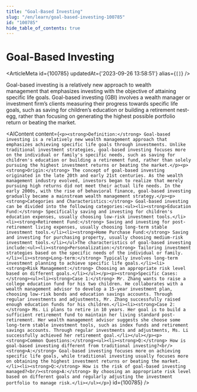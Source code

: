 ```yaml
---
title: "Goal-Based Investing"
slug: "/en/learn/goal-based-investing-100785"
id: "100785"
hide_table_of_contents: true
---
```



# Goal-Based Investing

<ArticleMeta id={100785} updatedAt={'2023-09-26 13:58:51'} alias={`[]`} />
<div className='border-solid border-b border-t-0 my-4 border-[var(--ifm-color-gray-300)]' />

Goal-based investing is a relatively new approach to wealth management that emphasizes investing with the objective of attaining specific life goals. Goal-based investing (GBI) involves a wealth manager or investment firm’s clients measuring their progress towards specific life goals, such as saving for children’s education or building a retirement nest-egg, rather than focusing on generating the highest possible portfolio return or beating the market.

<AIContent content={`<p><strong>Definition:</strong> Goal-based investing is a relatively new wealth management approach that emphasizes achieving specific life goals through investments. Unlike traditional investment strategies, goal-based investing focuses more on the individual or family's specific needs, such as saving for children's education or building a retirement fund, rather than solely pursuing the highest investment returns or beating the market.</p><p><strong>Origin:</strong> The concept of goal-based investing originated in the late 20th and early 21st centuries. As the wealth management industry evolved, investors began to realize that merely pursuing high returns did not meet their actual life needs. In the early 2000s, with the rise of behavioral finance, goal-based investing gradually became a mainstream wealth management strategy.</p><p><strong>Categories and Characteristics:</strong> Goal-based investing can be divided into the following categories:<ul><li><strong>Education Fund:</strong> Specifically saving and investing for children's education expenses, usually choosing low-risk investment tools.</li><li><strong>Retirement Fund:</strong> Saving and investing for post-retirement living expenses, usually choosing long-term stable investment tools.</li><li><strong>Home Purchase Fund:</strong> Saving and investing for purchasing property, usually choosing medium-risk investment tools.</li></ul>The characteristics of goal-based investing include:<ul><li><strong>Personalization:</strong> Tailoring investment strategies based on the specific needs of the individual or family.</li><li><strong>Long-term:</strong> Typically involves long-term investment planning to achieve specific life goals.</li><li><strong>Risk Management:</strong> Choosing an appropriate risk level based on different goals.</li></ul></p><p><strong>Specific Cases:</strong><ul><li><strong>Case 1:</strong> Mr. Zhang wants to raise a college education fund for his two children. He collaborates with a wealth management advisor to develop a 15-year investment plan, choosing low-risk bonds and education savings accounts. Through regular investments and adjustments, Mr. Zhang successfully raised enough education funds for his children.</li><li><strong>Case 2:</strong> Ms. Li plans to retire in 10 years. Her goal is to build a sufficient retirement fund to maintain her living standard post-retirement. Her wealth management advisor suggests she choose some long-term stable investment tools, such as index funds and retirement savings accounts. Through regular investments and adjustments, Ms. Li successfully achieved her retirement goal.</li></ul></p><p><strong>Common Questions:</strong><ul><li><strong>Q:</strong> How is goal-based investing different from traditional investing?<br/><strong>A:</strong> Goal-based investing focuses more on achieving specific life goals, while traditional investing usually focuses more on obtaining the highest investment returns or beating the market.</li><li><strong>Q:</strong> How is the risk of goal-based investing managed?<br/><strong>A:</strong> By choosing an appropriate risk level based on different goals and regularly adjusting the investment portfolio to manage risk.</li></ul></p>`} id={100785} />
